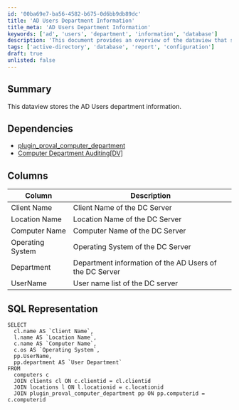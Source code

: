 ```yaml
---
id: '00ba69e7-ba56-4582-b675-0d6bb9db89dc'
title: 'AD Users Department Information'
title_meta: 'AD Users Department Information'
keywords: ['ad', 'users', 'department', 'information', 'database']
description: 'This document provides an overview of the dataview that stores department information for Active Directory (AD) users, including its dependencies, columns, and SQL representation for querying the data.'
tags: ['active-directory', 'database', 'report', 'configuration']
draft: true
unlisted: false
---
```

## Summary

This dataview stores the AD Users department information.

## Dependencies

- [plugin_proval_computer_department](https://proval.itglue.com/DOC-5078775-7969931)
- [Computer Department Auditing[DV]](https://proval.itglue.com/DOC-5078775-9004334)

## Columns

| Column            | Description                                                 |
|-------------------|-------------------------------------------------------------|
| Client Name       | Client Name of the DC Server                                |
| Location Name     | Location Name of the DC Server                              |
| Computer Name     | Computer Name of the DC Server                              |
| Operating System   | Operating System of the DC Server                           |
| Department        | Department information of the AD Users of the DC Server    |
| UserName          | User name list of the DC server                             |

## SQL Representation

```
SELECT 
  cl.name AS `Client Name`, 
  l.name AS `Location Name`, 
  c.name AS `Computer Name`, 
  c.os AS `Operating System`, 
  pp.UserName, 
  pp.department AS `User Department` 
FROM 
  computers c 
  JOIN clients cl ON c.clientid = cl.clientid 
  JOIN locations l ON l.locationid = c.locationid 
  JOIN plugin_proval_computer_department pp ON pp.computerid = c.computerid
```














